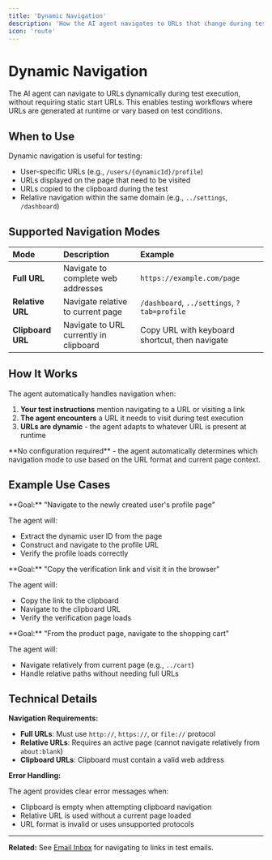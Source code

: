 ```yaml
---
title: 'Dynamic Navigation'
description: 'How the AI agent navigates to URLs that change during test execution'
icon: 'route'
---
```


# Dynamic Navigation

The AI agent can navigate to URLs dynamically during test execution, without requiring static start URLs. This enables testing workflows where URLs are generated at runtime or vary based on test conditions.

## When to Use

Dynamic navigation is useful for testing:

- User-specific URLs (e.g., `/users/{dynamicId}/profile`)
- URLs displayed on the page that need to be visited
- URLs copied to the clipboard during the test
- Relative navigation within the same domain (e.g., `../settings`, `/dashboard`)

## Supported Navigation Modes

| Mode | Description | Example |
|:-----|:------------|:--------|
| **Full URL** | Navigate to complete web addresses | `https://example.com/page` |
| **Relative URL** | Navigate relative to current page | `/dashboard`, `../settings`, `?tab=profile` |
| **Clipboard URL** | Navigate to URL currently in clipboard | Copy URL with keyboard shortcut, then navigate |

## How It Works

The agent automatically handles navigation when:

1. **Your test instructions** mention navigating to a URL or visiting a link
2. **The agent encounters** a URL it needs to visit during test execution
3. **URLs are dynamic** - the agent adapts to whatever URL is present at runtime

<Note>
**No configuration required** - the agent automatically determines which navigation mode to use based on the URL format and current page context.
</Note>

## Example Use Cases

<Card title="Testing User Profiles" icon="user">
**Goal:** "Navigate to the newly created user's profile page"

The agent will:
- Extract the dynamic user ID from the page
- Construct and navigate to the profile URL
- Verify the profile loads correctly
</Card>

<Card title="Testing Email Links" icon="link">
**Goal:** "Copy the verification link and visit it in the browser"

The agent will:
- Copy the link to the clipboard
- Navigate to the clipboard URL
- Verify the verification page loads
</Card>

<Card title="Testing Relative Navigation" icon="compass">
**Goal:** "From the product page, navigate to the shopping cart"

The agent will:
- Navigate relatively from current page (e.g., `../cart`)
- Handle relative paths without needing full URLs
</Card>

## Technical Details

**Navigation Requirements:**

- **Full URLs**: Must use `http://`, `https://`, or `file://` protocol
- **Relative URLs**: Requires an active page (cannot navigate relatively from `about:blank`)
- **Clipboard URLs**: Clipboard must contain a valid web address

**Error Handling:**

The agent provides clear error messages when:
- Clipboard is empty when attempting clipboard navigation
- Relative URL is used without a current page loaded
- URL format is invalid or uses unsupported protocols

---

**Related:** See [Email Inbox](/test-features/email-inbox) for navigating to links in test emails.

